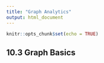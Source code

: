 ```yaml
---
title: "Graph Analytics"
output: html_document
---
```


```r
knitr::opts_chunk$set(echo = TRUE)
```

## 10.3 Graph Basics